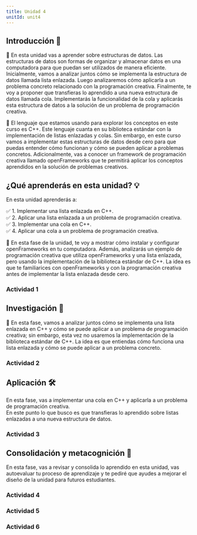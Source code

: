 ```yaml
---
title: Unidad 4
unitId: unit4
---
```



## Introducción 📜

📌 En esta unidad vas a aprender sobre estructuras de datos. Las estructuras de datos son formas de 
organizar y almacenar datos en una computadora para que puedan ser utilizados de manera eficiente. 
Inicialmente, vamos a analizar juntos cómo se implementa la estructura de datos llamada lista enlazada. 
Luego analizaremos cómo aplicarla a un problema concreto relacionado con la programación creativa. 
Finalmente, te voy a proponer que transfieras lo aprendido a una nueva estructura de datos llamada cola. 
Implementarás la funcionalidad de la cola y aplicarás esta estructura de datos a la solución de un 
problema de programación creativa.

📌 El lenguaje que estamos usando para explorar los conceptos en este curso es C++. Este lenguaje cuanta 
en su biblioteca estándar con la implementación de listas enlazadas y colas. Sin embargo, en este curso 
vamos a implementar estas estructuras de datos desde cero para que puedas entender cómo funcionan y 
cómo se pueden aplicar a problemas concretos. Adicionalmente, vas a conocer un framework de programación 
creativa llamado openFrameworks que te permitirá aplicar los conceptos aprendidos en la solución de
problemas creativos.

## ¿Qué aprenderás en esta unidad? 💡

En esta unidad aprenderás a:

✅ 1. Implementar una lista enlazada en C++.  
✅ 2. Aplicar una lista enlazada a un problema de programación creativa.  
✅ 3. Implementar una cola en C++.  
✅ 4. Aplicar una cola a un problema de programación creativa.  

📌 En esta fase de la unidad, te voy a mostrar cómo instalar y configurar openFrameworks en tu computadora. 
Además, analizarás un ejemplo de programación creativa que utiliza openFrameworks y una lista enlazada, 
pero usando la implementación de la biblioteca estándar de C++. La idea es que te familiarices con 
openFrameworks y con la programación creativa antes de implementar la lista enlazada desde cero.

### Actividad 1
<ActivityPlaceholder 
  id='activity01' 
  unit={frontmatter.unitId}
/>

## Investigación 🔎

📌 En esta fase, vamos a analizar juntos cómo se implementa una lista enlazada en C++ y cómo se puede 
aplicar a un problema de programación creativa; sin embargo, esta vez no usaremos la implementación de la 
biblioteca estándar de C++. La idea es que entiendas cómo funciona una lista enlazada y cómo se puede
aplicar a un problema concreto.

### Actividad 2
<ActivityPlaceholder 
  id='activity02' 
  unit={frontmatter.unitId}
/>

## Aplicación 🛠 

En esta fase, vas a implementar una cola en C++ y aplicarla a un problema de programación creativa.  
En este punto lo que busco es que transfieras lo aprendido sobre listas enlazadas a una nueva estructura 
de datos.

### Actividad 3

<ActivityPlaceholder 
  id='activity03' 
  unit={frontmatter.unitId}
/>


## Consolidación y metacognición 🤔

En esta fase, vas a revisar y consolida lo aprendido en esta unidad, vas autoevaluar tu proceso 
de aprendizaje y te pediré que ayudes a mejorar el diseño de la unidad para futuros estudiantes.

### Actividad 4

<ActivityPlaceholder 
  id='activity04' 
  unit={frontmatter.unitId}
/>

### Actividad 5

<ActivityPlaceholder 
  id='activity05' 
  unit={frontmatter.unitId}
/>

### Actividad 6
<ActivityPlaceholder 
  id='activity06' 
  unit={frontmatter.unitId}
/>